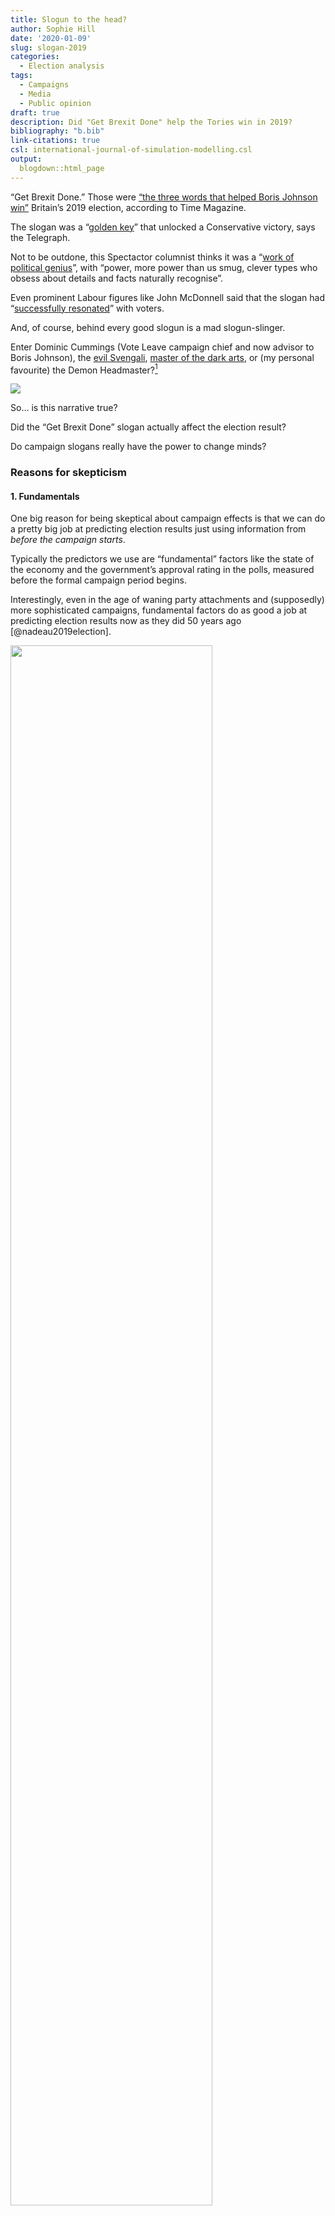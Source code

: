 ```yaml
---
title: Slogun to the head?
author: Sophie Hill
date: '2020-01-09'
slug: slogan-2019
categories:
  - Election analysis
tags:
  - Campaigns
  - Media
  - Public opinion
draft: true
description: Did "Get Brexit Done" help the Tories win in 2019?
bibliography: "b.bib"
link-citations: true
csl: international-journal-of-simulation-modelling.csl
output:
  blogdown::html_page
---
```



"Get Brexit Done." Those were ["the three words that helped Boris Johnson win"](https://time.com/5749478/get-brexit-done-slogan-uk-election/) Britain's 2019 election, according to Time Magazine.

The slogan was a "[golden key](https://www.telegraph.co.uk/politics/2019/12/14/get-brexit-done-perhaps-greatest-example-golden-slogan-lifetime/)" that unlocked a Conservative victory, says the Telegraph.

Not to be outdone, this Spectactor columnist thinks it was a "[work of political genius](https://blogs.spectator.co.uk/2019/09/the-genius-of-boriss-brexit-slogan/)", with "power, more power than us smug, clever types who obsess about details and facts naturally recognise".

Even prominent Labour figures like John McDonnell said that the slogan had "[successfully resonated](https://labourlist.org/2019/12/i-dont-think-our-narrative-was-good-enough-says-mcdonnell/)" with voters.

And, of course, behind every good slogun is a mad slogun-slinger.

Enter Dominic Cummings (Vote Leave campaign chief and now advisor to Boris Johnson), the [evil Svengali](https://www.mirror.co.uk/news/politics/dominic-cummings-evil-svengali-behind-19522317), [master of the dark arts](https://www.theguardian.com/politics/2019/jul/26/dominic-cummings-a-career-psychopath-in-downing-street), or (my personal favourite) the Demon Headmaster?^[For the uninitiated: watch [this](https://www.youtube.com/watch?v=4dQyPSJYZxk), but don't look into his eyes!]


![](/post/2020-01-09-slogan_files/cummings1.jpeg)

So... is this narrative true? 

Did the "Get Brexit Done" slogan actually affect the election result?

Do campaign slogans really have the power to change minds?

### Reasons for skepticism



#### 1. Fundamentals

One big reason for being skeptical about campaign effects is that we can do a pretty big job at predicting election results just using information from _before the campaign starts_. 

Typically the predictors we use are "fundamental" factors like the state of the economy and the government's approval rating in the polls, measured before the formal campaign period begins. 

Interestingly, even in the age of waning party attachments and (supposedly) more sophisticated campaigns, fundamental factors do as good a job at predicting election results now as they did 50 years ago [@nadeau2019election].

![](/post/2020-01-09-slogan_files/residuals.png){width=80%}

<details>
  <summary>What does this chart show?</summary>
 <p> This chart shows the size of the prediction error from a simple model based on "fundamentals" (support for incumbent in the polls and GDP growth, both measured 3 months before the election) to predict election results. The "error" is just the difference between the incumbent vote share predicted by the model and the actual incumbent vote share in that election. The higher the dot, the larger the prediction error. The horizontal line is a slightly-fancier version of a moving average. It shows that the size of these prediction errors hasn't changed over time: the fundamental model is as good at predicting elections now as it was 60 years ago! </p>
</details> 

#### 2. Experimental evidence

If we _really_ want to know whether something has a causal effect, then, just like if we were testing whether a new drug helps with a certain disease, we need to do a controlled experiment. 

How does this work for political "treatments" instead of medical ones? Well, typically a researcher will partner with a political candidate or party, and convince them to randomize some aspect of their campaign - e.g. by flipping a coin to decide which houses to canvass, or which markets to air TV ads, or which addresses to send leaflets.

Political scientists have been doing this sort of thing for a while, though most of the experimental evidence comes from the US context. In fact, there are enough studies out there using fairly similar designs that we can combine them in a "meta-analysis". 

A meta-analysis lets us answer the question: given all of these studies, what is our best guess of the true effect of campaign contact on voter behaviour?


Well, thanks to Josh Kalla and David Broockman 
The first meta-analysis focuses on personal campaign contact (phone calls or door-to-door canvassing) and aggregates evidence from 49 field experiments [@kalla2018minimal]. The authors conclude that "the best estimate of the effects of campaign contact and advertising on Americans' candidates choices in general elections is zero".



### Walking the walk

The slogan "Get Brexit done" didn't have much effect. But... actually getting Brexit done did! See immediate changes in Gov approval on this and a decline in the salience of the issue.

This shows that the fact that campaigns don't persuade voters doesn't mean that they aren't able or willing to change their views... they justt want to see the proof... 


### So... can voters *ever* be influenced?

Persuasion is hard. Mobilization is more feasible. Meta-analyses of GOTV campaigns show a modest but substantively important effect.

Traditional persuasion = highlighting a candidate's "good" features (e.g. a valence quality, or a position that you think the voter already agrees with)

but other forms of persuasion are more interactive.

Kalla & Broockman - yup the same dudes - did another big study where they showed that it IS possible to persuade people... using deep canvassing. Crucially thouhg, this is on a issue (trans rights) that - while it has become politicized in recent years, is not an issue that most voters have necessarily fit into their core set of political attitudes. 










### References

